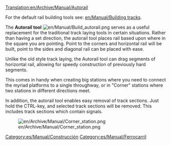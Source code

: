 [[Translation:en/Archive/Manual/Autorail]]
{{es/Traducción|en/Archive/Manual/Autorail|0}}


For the default rail building tools see: [[en/Manual/Building tracks]].

The '''Autorail tool''' [[File:en/Manual/Build autorail.png]] serves as a useful replacement for the traditional track laying tools in certain situations. Rather than having a set direction, the autorail tool places rail based upon where in the square you are pointing. Point to the corners and horizontal rail will be built, point to the sides and diagonal rail can be placed with ease.

Unlike the old style track laying, the Autorail tool can drag segments of horizontal rail, allowing for speedy construction of previously hard segments.

This comes in handy when creating big stations where you need to connect the myriad platforms to a single throughway, or in "Corner" stations where two stations in different directions meet.

In addition, the autorail tool enables easy removal of track sections. Just hold the CTRL-key, and selected track sections will be removed. This includes track sections which contain signals.

[[File:en/Archive/Manual/Corner station.png|center]]

[[Category:es/Manual/Construcción]]
[[Category:es/Manual/Ferrocarril]]